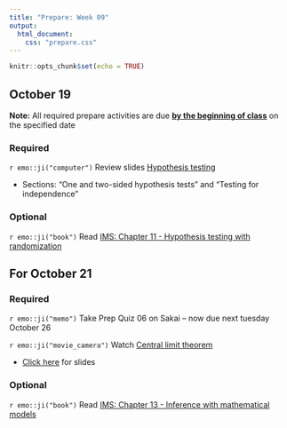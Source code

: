 ```yaml
---
title: "Prepare: Week 09"
output: 
  html_document:
    css: "prepare.css"
---
```


```r
knitr::opts_chunk$set(echo = TRUE)
```

## October 19

**Note:** All required prepare activities are due **<u>by the beginning of class</u>** on the specified date

### Required

`r emo::ji("computer")` Review slides [Hypothesis testing](https://rstudio-education.github.io/datascience-box/course-materials/slides/u4-d12-hypothesis-testing/u4-d12-hypothesis-testing.html#33) 
  
  - Sections: "One and two-sided hypothesis tests" and "Testing for independence"

### Optional 

`r emo::ji("book")` Read [IMS: Chapter 11 - Hypothesis testing with randomization](https://openintro-ims.netlify.app/foundations-randomization.html)


## For October 21

### Required

`r emo::ji("memo")` Take Prep Quiz 06 on Sakai -- now due next tuesday October 26

`r emo::ji("movie_camera")` Watch [Central limit theorem](https://warpwire.duke.edu/w/Vw4GAA/)

- [Click here](https://sta199-fa21-003.netlify.app/slides/clt-intro.html#1) for slides

### Optional 

`r emo::ji("book")` Read [IMS: Chapter 13 - Inference with mathematical models](https://openintro-ims.netlify.app/foundations-mathematical.html?q=central%20limit%20th#CLTsection)

